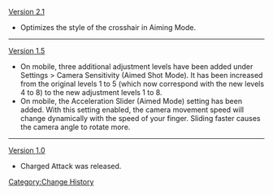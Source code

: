 [[Version 2.1]]
*Optimizes the style of the crosshair in Aiming Mode.
----
[[Version 1.5]]
*On mobile, three additional adjustment levels have been added under Settings > Camera Sensitivity (Aimed Shot Mode). It has been increased from the original levels 1 to 5 (which now correspond with the new levels 4 to 8) to the new adjustment levels 1 to 8.
*On mobile, the Acceleration Slider (Aimed Mode) setting has been added. With this setting enabled, the camera movement speed will change dynamically with the speed of your finger. Sliding faster causes the camera angle to rotate more.
----
[[Version 1.0]]
*Charged Attack was released.
<noinclude>[[Category:Change History]]</noinclude>
